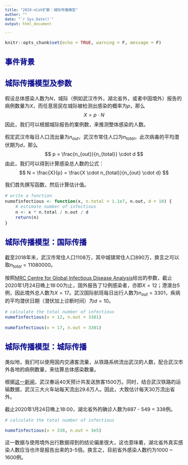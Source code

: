 ---
title: "2019-nCoV扩散：城际传播模型"
author: ""
date: "`r Sys.Date()`"
output: html_document

---

<style type="text/css">
body{ /* Normal  */
      font-size: 16px;
  }
td {  /* Table  */
  font-size: 14px;
}
h1.title {
  font-size: 36px;
  color: DarkRed;
}
h1 { /* Header 1 */
  font-size: 32px;
  color: DarkBlue;
}
h2 { /* Header 2 */
    font-size: 24px;
  color: DarkBlue;
}
h3 { /* Header 3 */
  font-size: 20px;
  font-family: "Times New Roman", Times, serif;
  color: DarkBlue;
}
code.r{ /* Code block */
    font-size: 14px;
}
pre { /* Code block - determines code spacing between lines */
    font-size: 14px;
}
</style>

```{r setup, include = FALSE}
knitr::opts_chunk$set(echo = TRUE, warning = F, message = F)

```

## 事件背景



## 城际传播模型及参数

假设总体感染人数为$N$，城际（例如武汉市外，湖北省外，或者中国境外）报告的病例数量为$X$，而任意居民在城际被检测出感染的概率为$p$，那么
$$
X = p \cdot N
$$
因此，我们可以根据城际报告的案例数，来推测整体感染的人数。

假定武汉市每日人口流出量为$n_{out}$，武汉市常住人口为$n_{total}$，此次病毒的平均潜伏期为$d$，那么
$$
p = \frac{n_{out}}{n_{total}} \cdot d
$$
由此，我们可以得到计算感染总人数的公式：
$$
N = \frac{X}{p} = \frac{X \cdot n_{total}}{n_{out} \cdot d}
$$

我们首先撰写函数，然后计算估计值。

```{r}

# write a function
numofinfectious <- function(x, n.total = 1.1e7, n.out, d = 10) {
    # estimate number of infectious
    n <- x * n.total / n.out / d
    return(n)
}

```

## 城际传播模型：国际传播

截至2018年末，武汉市常住人口1108万，其中城镇常住人口890万，换言之可以取$n_{total} = 11080000$。

按照[MRC Centre for Global Infectious Disease Analysis](http://www.imperial.ac.uk/mrc-global-infectious-disease-analysis/news--wuhan-coronavirus/)给出的参数，截止2020年1月24日晚上18:00为止，国外报告了12例感染者，亦即$X = 12$；港澳台5例，因此境外总人数为$X = 17$。武汉国际航班每日出行人数为$n_{out} = 3301$，疾病的平均潜伏日期（潜伏加上诊断时间）为$d = 10$。

```{r}

# calculate the total number of infectious
numofinfectious(x = 12, n.out = 3301)

numofinfectious(x = 17, n.out = 3301)

```

## 城际传播模型：城际传播

类似地，我们可以使用国内交通客流量，从铁路系统流出武汉的人数，配合武汉市外各地的病例数量，来估算总体感染数量。

根据[这一新闻](http://www.whtv.com.cn/p/17571.html)，武汉春运40天预计共发送旅客1500万。同时，结合武汉铁路的运输数据，武汉三大火车站每天流出29.6万人。因此，大致估计每天30万流出省外。

截止2020年1月24日晚上18:00，湖北省外的确诊人数为887 - 549 = 338例。

```{r}

# calculate the total number of infectious

numofinfectious(x = 338, n.out = 3e5)

```

这一数据与使用境外出行数据得到的结论偏差很大，这也意味着，湖北省外真实感染人数应当也许是报告出来的3-5倍。换言之，目前省外感染人数约为1000 ~ 1600例。